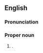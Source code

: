 ==English==
{{wikipedia}}

===Pronunciation===
{{IPA|en|/ˌɡæləˈʃiːəlz/}}

===Proper noun===
{{en-proper noun}}

# {{place|en|town|carea/Scottish Borders|cc/Scotland}}.
#:{{syn|en|Gala}}